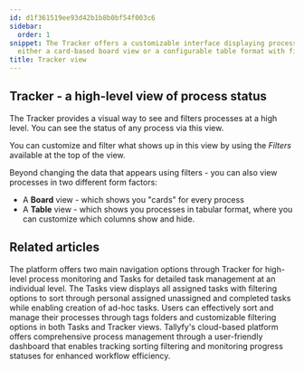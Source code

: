```yaml
---
id: d1f361519ee93d42b1b8b0bf54f003c6
sidebar:
  order: 1
snippet: The Tracker offers a customizable interface displaying process statuses through
  either a card-based board view or a configurable table format with filtering capabilities.
title: Tracker view
---
```


## Tracker - a high-level view of process status

The Tracker provides a visual way to see and filters processes at a high level. You can see the status of any process via this view.

You can customize and filter what shows up in this view by using the _Filters_ available at the top of the view.

Beyond changing the data that appears using filters - you can also view processes in two different form factors:

* A **Board** view - which shows you "cards" for every process
* A **Table** view - which shows you processes in tabular format, where you can customize which columns show and hide.



<PageTree />


## Related articles
<CardGrid>
<LinkTitleCard header="<b>Pro > Tracking</b>" href="/products/pro/tracking-and-tasks/" > The platform offers two main navigation options through Tracker for high-level process monitoring and Tasks for detailed task management at an individual level. </LinkTitleCard>
<LinkTitleCard header="<b>Tracking And Tasks > Tasks view</b>" href="/products/pro/tracking-and-tasks/tasks-view/" > The Tasks view displays all assigned tasks with filtering options to sort through personal assigned unassigned and completed tasks while enabling creation of ad-hoc tasks. </LinkTitleCard>
<LinkTitleCard header="<b>Tracker View > Organize processes</b>" href="/products/pro/tracking-and-tasks/tracker-view/organize-processes/" > Users can effectively sort and manage their processes through tags folders and customizable filtering options in both Tasks and Tracker views. </LinkTitleCard>
<LinkTitleCard header="<b>Tracker View > Manage and track my processes</b>" href="/products/pro/tracking-and-tasks/tracker-view/how-can-i-manage-and-track-my-processes-on-tallyfy/" > Tallyfy's cloud-based platform offers comprehensive process management through a user-friendly dashboard that enables tracking sorting filtering and monitoring progress statuses for enhanced workflow efficiency. </LinkTitleCard>
</CardGrid>